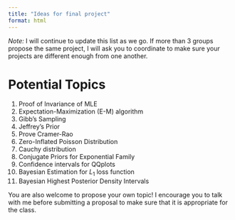```yaml
---
title: "Ideas for final project"
format: html
---
```


*Note:* I will continue to update this list as we go. If more than 3 groups propose the same project, I will ask you to coordinate to make sure your projects are different enough from one another. 

# Potential Topics 

1. Proof of Invariance of MLE
2. Expectation-Maximization (E-M) algorithm 
3. Gibb's Sampling
4. Jeffrey's Prior 
5. Prove Cramer-Rao 
6. Zero-Inflated Poisson Distribution
7. Cauchy distribution 
8. Conjugate Priors for Exponential Family
9. Confidence intervals for QQplots
10. Bayesian Estimation for $L_1$ loss function
11. Bayesian Highest Posterior Density Intervals 

You are also welcome to propose your own topic! I encourage you to talk with me before submitting a proposal to make sure that it is appropriate for the class. 

